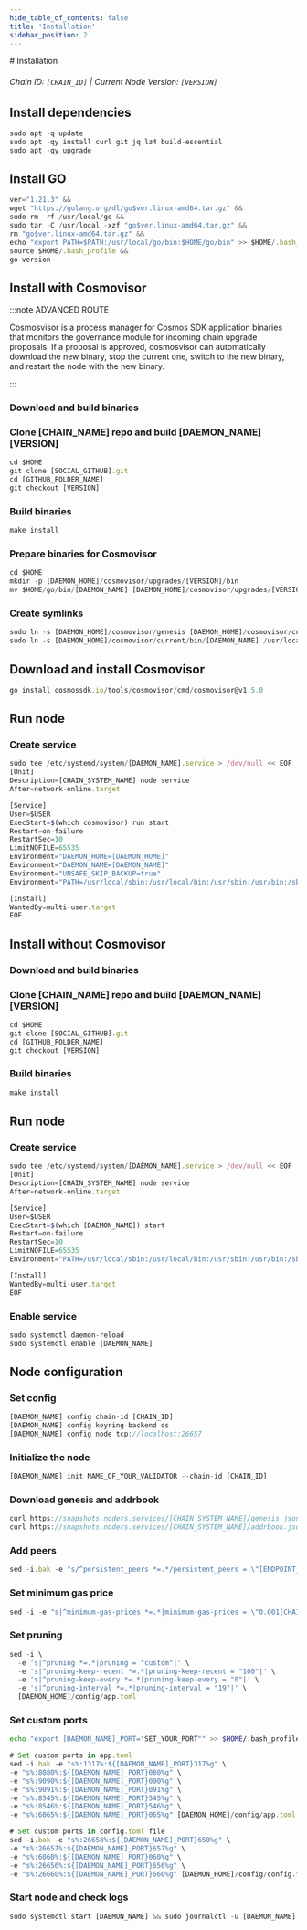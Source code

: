 ```yaml
---
hide_table_of_contents: false
title: 'Installation'
sidebar_position: 2
---
```


<div class="h1-with-icon icon-[CHAIN_SYSTEM_NAME]">
  # Installation
</div>

###### Chain ID: `[CHAIN_ID]` | Current Node Version: `[VERSION]`

## Install dependencies

```js
sudo apt -q update
sudo apt -qy install curl git jq lz4 build-essential
sudo apt -qy upgrade
```

## Install GO

```js
ver="1.21.3" &&
wget "https://golang.org/dl/go$ver.linux-amd64.tar.gz" &&
sudo rm -rf /usr/local/go &&
sudo tar -C /usr/local -xzf "go$ver.linux-amd64.tar.gz" &&
rm "go$ver.linux-amd64.tar.gz" &&
echo "export PATH=$PATH:/usr/local/go/bin:$HOME/go/bin" >> $HOME/.bash_profile &&
source $HOME/.bash_profile &&
go version
```

## Install with Cosmovisor

:::note ADVANCED ROUTE

Cosmosvisor is a process manager for Cosmos SDK application binaries that monitors the governance module for incoming chain upgrade proposals. If a proposal is approved, cosmosvisor can automatically download the new binary, stop the current one, switch to the new binary, and restart the node with the new binary.

:::

### Download and build binaries

### Clone [CHAIN_NAME] repo and build [DAEMON_NAME] [VERSION]

```js
cd $HOME
git clone [SOCIAL_GITHUB].git
cd [GITHUB_FOLDER_NAME]
git checkout [VERSION]
```

### Build binaries

```js
make install
```

### Prepare binaries for Cosmovisor

```js
cd $HOME
mkdir -p [DAEMON_HOME]/cosmovisor/upgrades/[VERSION]/bin
mv $HOME/go/bin/[DAEMON_NAME] [DAEMON_HOME]/cosmovisor/upgrades/[VERSION]/bin/
```

### Create symlinks

```js
sudo ln -s [DAEMON_HOME]/cosmovisor/genesis [DAEMON_HOME]/cosmovisor/current -f
sudo ln -s [DAEMON_HOME]/cosmovisor/current/bin/[DAEMON_NAME] /usr/local/bin/[DAEMON_NAME] -f
```

## Download and install Cosmovisor

```js
go install cosmossdk.io/tools/cosmovisor/cmd/cosmovisor@v1.5.0
```

## Run node

### Create service

```js
sudo tee /etc/systemd/system/[DAEMON_NAME].service > /dev/null << EOF
[Unit]
Description=[CHAIN_SYSTEM_NAME] node service
After=network-online.target

[Service]
User=$USER
ExecStart=$(which cosmovisor) run start
Restart=on-failure
RestartSec=10
LimitNOFILE=65535
Environment="DAEMON_HOME=[DAEMON_HOME]"
Environment="DAEMON_NAME=[DAEMON_NAME]"
Environment="UNSAFE_SKIP_BACKUP=true"
Environment="PATH=/usr/local/sbin:/usr/local/bin:/usr/sbin:/usr/bin:/sbin:/bin:/usr/games:/usr/local/games:/snap/bin:[DAEMON_HOME]/cosmovisor/current/bin"

[Install]
WantedBy=multi-user.target
EOF
```

## Install without Cosmovisor

### Download and build binaries

### Clone [CHAIN_NAME] repo and build [DAEMON_NAME] [VERSION]

```js
cd $HOME
git clone [SOCIAL_GITHUB].git
cd [GITHUB_FOLDER_NAME]
git checkout [VERSION]
```

### Build binaries

```js
make install
```

## Run node

### Create service

```js
sudo tee /etc/systemd/system/[DAEMON_NAME].service > /dev/null << EOF
[Unit]
Description=[CHAIN_SYSTEM_NAME] node service
After=network-online.target

[Service]
User=$USER
ExecStart=$(which [DAEMON_NAME]) start
Restart=on-failure
RestartSec=10
LimitNOFILE=65535
Environment="PATH=/usr/local/sbin:/usr/local/bin:/usr/sbin:/usr/bin:/sbin:/bin:/usr/games:/usr/local/games:/snap/bin"

[Install]
WantedBy=multi-user.target
EOF
```

### Enable service

```js
sudo systemctl daemon-reload
sudo systemctl enable [DAEMON_NAME]
```

## Node configuration

### Set config

```js
[DAEMON_NAME] config chain-id [CHAIN_ID]
[DAEMON_NAME] config keyring-backend os
[DAEMON_NAME] config node tcp://localhost:26657
```

### Initialize the node

```js
[DAEMON_NAME] init NAME_OF_YOUR_VALIDATOR --chain-id [CHAIN_ID]
```

### Download genesis and addrbook

```js
curl https://snapshots.noders.services/[CHAIN_SYSTEM_NAME]/genesis.json -o [DAEMON_HOME]/config/genesis.json
curl https://snapshots.noders.services/[CHAIN_SYSTEM_NAME]/addrbook.json -o [DAEMON_HOME]/config/addrbook.json
```

### Add peers

```js
sed -i.bak -e "s/^persistent_peers *=.*/persistent_peers = \"[ENDPOINT_PEER]\"/" [DAEMON_HOME]/config/config.toml
```

### Set minimum gas price

```js
sed -i -e "s|^minimum-gas-prices *=.*|minimum-gas-prices = \"0.001[CHAIN_DENOM]\"|" [DAEMON_HOME]/config/app.toml
```

### Set pruning

```js
sed -i \
  -e 's|^pruning *=.*|pruning = "custom"|' \
  -e 's|^pruning-keep-recent *=.*|pruning-keep-recent = "100"|' \
  -e 's|^pruning-keep-every *=.*|pruning-keep-every = "0"|' \
  -e 's|^pruning-interval *=.*|pruning-interval = "19"|' \
  [DAEMON_HOME]/config/app.toml
```

### Set custom ports

```bash
echo "export [DAEMON_NAME]_PORT="SET_YOUR_PORT"" >> $HOME/.bash_profile
```

```js
# Set custom ports in app.toml
sed -i.bak -e "s%:1317%:${[DAEMON_NAME]_PORT}317%g" \
-e "s%:8080%:${[DAEMON_NAME]_PORT}080%g" \
-e "s%:9090%:${[DAEMON_NAME]_PORT}090%g" \
-e "s%:9091%:${[DAEMON_NAME]_PORT}091%g" \
-e "s%:8545%:${[DAEMON_NAME]_PORT}545%g" \
-e "s%:8546%:${[DAEMON_NAME]_PORT}546%g" \
-e "s%:6065%:${[DAEMON_NAME]_PORT}065%g" [DAEMON_HOME]/config/app.toml

# Set custom ports in config.toml file
sed -i.bak -e "s%:26658%:${[DAEMON_NAME]_PORT}658%g" \
-e "s%:26657%:${[DAEMON_NAME]_PORT}657%g" \
-e "s%:6060%:${[DAEMON_NAME]_PORT}060%g" \
-e "s%:26656%:${[DAEMON_NAME]_PORT}656%g" \
-e "s%:26660%:${[DAEMON_NAME]_PORT}660%g" [DAEMON_HOME]/config/config.toml
```

### Start node and check logs

```js
sudo systemctl start [DAEMON_NAME] && sudo journalctl -u [DAEMON_NAME] -f --no-hostname -o cat
```
